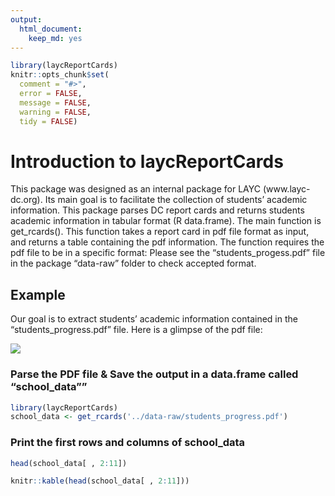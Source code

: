 ```yaml
---
output: 
  html_document: 
    keep_md: yes
---
```

<!--
%\VignetteEngine{knitr}
%\VignetteIndexEntry{Introduction to laycReportCards}
-->

```r
library(laycReportCards)
knitr::opts_chunk$set(
  comment = "#>",
  error = FALSE,
  message = FALSE,
  warning = FALSE,
  tidy = FALSE)
```

# Introduction to laycReportCards

This package was designed as an internal package for LAYC (www.layc-dc.org). Its main goal is to facilitate the collection of students' academic information. This package parses DC report cards and returns students academic information in tabular format (R data.frame). The main function is get_rcards(). This function takes a report card in pdf file format as input, and returns a table containing the pdf information. 
The function requires the pdf file to be in a specific format: Please see the "students_progess.pdf" file in the package "data-raw" folder to check accepted format.

## Example

Our goal is to extract students' academic information contained in the "students_progress.pdf" file. Here is a glimpse of the pdf file:    

![](../data-raw/students_progress.png)

### Parse the PDF file & Save the output in a data.frame called "school_data""

```r
library(laycReportCards)
school_data <- get_rcards('../data-raw/students_progress.pdf')
```

### Print the first rows and columns of school_data
```r
head(school_data[ , 2:11])
```

```r
knitr::kable(head(school_data[ , 2:11]))
```

